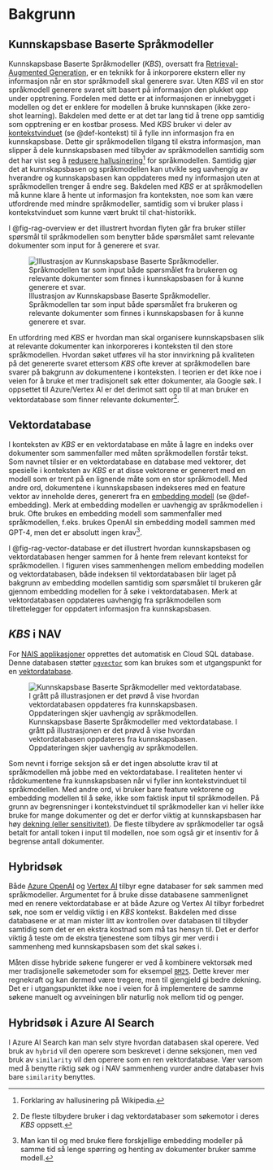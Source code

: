 # Bakgrunn {#sec-bakgrunn}

## Kunnskapsbase Baserte Språkmodeller

Kunnskapsbase Baserte Språkmodeller (_KBS_), oversatt fra [Retrieval-Augmented
Generation][wiki_rag], er en teknikk for å inkorporere ekstern eller ny
informasjon når en stor språkmodell skal generere svar. Uten _KBS_ vil en stor
språkmodell generere svaret sitt basert på informasjon den plukket opp under
opptrening. Fordelen med dette er at informasjonen er innebygget i modellen og
det er enklere for modellen å bruke kunnskapen (ikke zero-shot learning).
Bakdelen med dette er at det tar lang tid å trene opp samtidig som opptrening er
en kostbar prosess. Med _KBS_ bruker vi deler av [kontekstvinduet][openai_token]
(se @def-kontekst) til å fylle inn informasjon fra en kunnskapsbase. Dette gir
språkmodellen tilgang til ekstra informasjon, man slipper å dele kunnskapsbasen
med tilbyder av språkmodellen samtidig som det har vist seg å [redusere
hallusinering[^2] for språkmodellen][rag_paper].  Samtidig gjør det at
kunnskapsbasen og språkmodellen kan utvikle seg uavhengig av hverandre og
kunnskapsbasen kan oppdateres med ny informasjon uten at språkmodellen trenger å
endre seg. Bakdelen med _KBS_ er at språkmodellen må kunne klare å hente ut
informasjon fra konteksten, noe som kan være utfordrende med mindre
språkmodeller, samtidig som vi bruker plass i kontekstvinduet som kunne vært
brukt til chat-historikk.

I @fig-rag-overview er det illustrert hvordan flyten går fra bruker stiller
spørsmål til språkmodellen som benytter både spørsmålet samt relevante
dokumenter som input for å generere et svar.

![Illustrasjon av Kunnskapsbase Baserte Språkmodeller. Språkmodellen tar som
input både spørsmålet fra brukeren og relevante dokumenter som finnes i
kunnskapsbasen for å kunne generere et
svar.](assets/images/rag_overview.png){#fig-rag-overview}

En utfordring med _KBS_ er hvordan man skal organisere kunnskapsbasen slik at
relevante dokumenter kan inkorporeres i konteksten til den store språkmodellen.
Hvordan søket utføres vil ha stor innvirkning på kvaliteten på det genererte
svaret ettersom _KBS_ ofte krever at språkmodellen bare svarer på bakgrunn av
dokumentene i konteksten. I teorien er det ikke noe i veien for å bruke et mer
tradisjonelt søk etter dokumenter, ala Google søk. I oppsettet til Azure/Vertex
AI er det derimot satt opp til at man bruker en vektordatabase som finner
relevante dokumenter[^1].

## Vektordatabase {#sec-vektordatabase}

I konteksten av _KBS_ er en vektordatabase en måte å lagre en indeks over
dokumenter som sammenfaller med måten språkmodellen forstår tekst. Som navnet
tilsier er en vektordatabase en database med vektorer, det spesielle i
konteksten av _KBS_ er at disse vektorene er generert med en modell som er trent
på en lignende måte som en stor språkmodell. Med andre ord, dokumentene i
kunnskapsbasen indekseres med en feature vektor av inneholde deres, generert fra
en [embedding modell][wiki_embedding] (se @def-embedding). Merk at embedding
modellen er uavhengig av språkmodellen i bruk. Ofte brukes en embedding modell
som sammenfaller med språkmodellen, f.eks. brukes OpenAI sin embedding modell
sammen med GPT-4, men det er absolutt ingen krav[^3].

I @fig-rag-vector-database er det illustrert hvordan kunnskapsbasen og
vektordatabasen henger sammen for å hente frem relevant kontekst for
språkmodellen. I figuren vises sammenhengen mellom embedding modellen og
vektordatabasen, både indeksen til vektordatabasen blir laget på bakgrunn av
embedding modellen samtidig som spørsmålet til brukeren går gjennom embedding
modellen for å søke i vektordatabasen. Merk at vektordatabasen oppdateres
uavhengig fra språkmodellen som tilrettelegger for oppdatert informasjon fra
kunnskapsbasen.

::: {.callout-note}
## _KBS_ i NAV
For [NAIS applikasjoner][nais_doc] opprettes det automatisk en Cloud SQL
database. Denne databasen støtter [`pgvector`][pgvector] som kan brukes som et
utgangspunkt for en [vektordatabase][pgvector_gcp].
:::

![Kunnskapsbase Baserte Språkmodeller med vektordatabase. I grått på
illustrasjonen er det prøvd å vise hvordan vektordatabasen oppdateres fra
kunnskapsbasen. Oppdateringen skjer uavhengig av
språkmodellen.](assets/images/rag_vector_database.png){#fig-rag-vector-database}

Som nevnt i forrige seksjon så er det ingen absolutte krav til at språkmodellen
må jobbe med en vektordatabase. I realiteten henter vi rådokumentene fra
kunnskapsbasen når vi fyller inn kontekstvinduet til språkmodellen. Med andre
ord, vi bruker bare feature vektorene og embedding modellen til å søke, ikke som
faktisk input til språkmodellen. På grunn av begrensninger i kontekstvinduet til
språkmodeller kan vi heller ikke bruke for mange dokumenter og det er derfor
viktig at kunnskapsbasen har høy [dekning (eller sensitivitet)][wiki_recall_nn].
De fleste tilbydere av språkmodeller tar også betalt for antall token i input
til modellen, noe som også gir et insentiv for å begrense antall dokumenter.

## Hybridsøk

Både [Azure OpenAI][azure_ai_search] og [Vertex AI][vertex_ai_search] tilbyr
egne databaser for søk sammen med språkmodeller. Argumentet for å bruke disse
databasene sammenlignet med en renere vektordatabase er at både Azure og Vertex
AI tilbyr forbedret søk, noe som er veldig viktig i en _KBS_ kontekst. Bakdelen
med disse databasene er at man mister litt av kontrollen over databasen til
tilbyder samtidig som det er en ekstra kostnad som må tas hensyn til. Det er
derfor viktig å teste om de ekstra tjenestene som tilbys gir mer verdi i
sammenheng med kunnskapsbasen som det skal søkes i.

Måten disse hybride søkene fungerer er ved å kombinere vektorsøk med mer
tradisjonelle søkemetoder som for eksempel [`BM25`][wiki_bm25]. Dette krever mer
regnekraft og kan dermed være tregere, men til gjengjeld gi bedre dekning. Det
er i utgangspunktet ikke noe i veien for å implementere de samme søkene manuelt
og avveiningen blir naturlig nok mellom tid og penger.

::: {.callout-caution collapse="true"}
## Hybridsøk i Azure AI Search
I Azure AI Search kan man selv styre hvordan databasen skal operere. Ved bruk av
`hybrid` vil den operere som beskrevet i denne seksjonen, men ved bruk av
`similarity` vil den operere som en ren vektordatabase. Vær varsom med å benytte
riktig søk og i NAV sammenheng vurder andre databaser hvis bare `similarity`
benyttes.
:::

[wiki_rag]: https://en.wikipedia.org/wiki/Prompt_engineering#Retrieval-augmented_generation
[openai_token]: https://platform.openai.com/docs/introduction/tokens
[wiki_embedding]: https://en.wikipedia.org/wiki/Sentence_embedding
[rag_paper]: https://arxiv.org/abs/2403.10446
[wiki_recall_nn]: https://nn.wikipedia.org/wiki/Presisjon_og_dekning
[azure_ai_search]: https://azure.microsoft.com/en-us/products/ai-services/ai-search
[vertex_ai_search]: https://cloud.google.com/enterprise-search?hl=nb
[wiki_bm25]: https://en.wikipedia.org/wiki/Okapi_BM25
[nais_doc]: https://doc.nais.io/
[pgvector]: https://github.com/pgvector/pgvector
[pgvector_gcp]: https://cloud.google.com/blog/products/databases/faster-similarity-search-performance-with-pgvector-indexes

[^1]: De fleste tilbydere bruker i dag vektordatabaser som søkemotor i deres
_KBS_ oppsett.
[^2]: Forklaring av hallusinering [på Wikipedia](https://en.wikipedia.org/wiki/Hallucination_%28artificial_intelligence%29).
[^3]: Man kan til og med bruke flere forskjellige embedding modeller på samme
tid så lenge spørring og henting av dokumenter bruker samme modell.